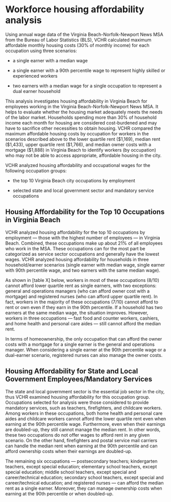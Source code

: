 # Workforce housing affordability analysis

Using annual wage data of the Virginia Beach-Norfolk-Newport News MSA from the Bureau of Labor Statistics (BLS), VCHR calculated maximum affordable monthly housing costs (30% of monthly income) for each occupation using three scenarios: 

-   a single earner with a median wage

-   a single earner with a 90th percentile wage to represent highly skilled or experienced workers 

-   two earners with a median wage for a single occupation to represent a dual earner household

This analysis investigates housing affordability in Virginia Beach for employees working in the Virginia Beach-Norfolk-Newport News MSA. It helps to evaluate whether the housing market adequately meets the needs of the labor market. Households spending more than 30% of household income each month for housing are considered cost-burdened and may have to sacrifice other necessities to obtain housing. VCHR compared the maximum affordable housing costs by occupation for workers in the scenarios described above to the lower quartile rent (\$1,169), median rent (\$1,433), upper quartile rent (\$1,766), and median owner costs with a mortgage (\$1,888) in Virginia Beach to identify workers (by occupation) who may not be able to access appropriate, affordable housing in the city.

VCHR analyzed housing affordability and occupational wages for the following occupation groups: 

-   the top 10 Virginia Beach city occupations by employment 

-   selected state and local government sector and mandatory service occupations 

## **Housing Affordability for the Top 10 Occupations in Virginia Beach**

VCHR analyzed housing affordability for the top 10 occupations by employment --- those with the highest number of employees --- in Virginia Beach. Combined, these occupations make up about 21% of all employees who work in the MSA. These occupations can for the most part be categorized as service sector occupations and generally have the lowest wages. VCHR analyzed housing affordability for households in three household/earner scenarios (single earner with median wage, single earner with 90th percentile wage, and two earners with the same median wage). 

As shown in \[table X\] below, workers in most of these occupations (8/10) cannot afford lower quartile rent as single earners, with two exceptions: general and operations managers (who can afford owner cost with a mortgage) and registered nurses (who can afford upper quartile rent). In fact, workers in the majority of these occupations (7/10) cannot afford to rent or own even if they earn in the 90th percentile. If a household has two earners at the same median wage, the situation improves. However, workers in three occupations --- fast food and counter workers, cashiers, and home health and personal care aides --- still cannot afford the median rent.

In terms of homeownership, the only occupation that can afford the owner costs with a mortgage for a single earner is the general and operations manager. When considering a single earner at the 90th percentile wage or a dual-earner scenario, registered nurses can also manage the owner costs.

## Housing Affordability for State and Local Government Employees/Mandatory Services

The state and local government sector is the essential job sector in the city, thus VCHR examined housing affordability for this occupation group. Occupations selected for analysis were those considered to provide mandatory services, such as teachers, firefighters, and childcare workers. Among workers in these occupations, both home health and personal care aides and childcare workers cannot afford the lower quartile rent even when earning at the 90th percentile wage. Furthermore, even when their earnings are doubled-up, they still cannot manage the median rent. In other words, these two occupations do not offer wages to afford rent in any given scenario. On the other hand, firefighters and postal service mail carriers can handle the median rent when earning at the 90th percentile and can afford ownership costs when their earnings are doubled-up.

The remaining six occupations --- postsecondary teachers; kindergarten teachers, except special education; elementary school teachers, except special education; middle school teachers, except special and career/technical education; secondary school teachers, except special and career/technical education; and registered nurses --- can afford the median rent as a single earner. Moreover, they can manage ownership costs when earning at the 90th percentile or when doubled-up.
